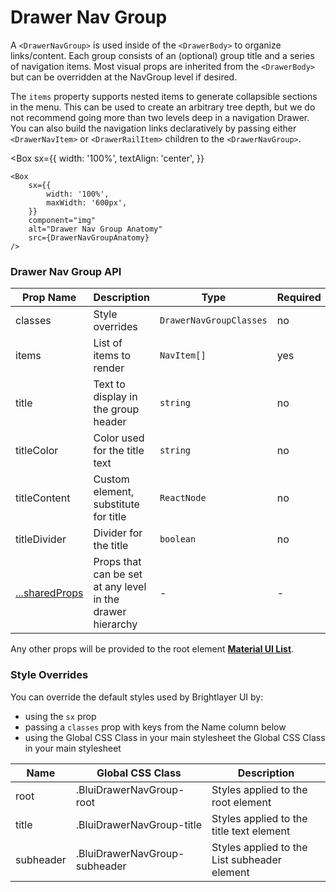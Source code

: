 
# Drawer Nav Group

A `<DrawerNavGroup>` is used inside of the `<DrawerBody>` to organize links/content. Each group consists of an (optional) group title and a series of navigation items. Most visual props are inherited from the `<DrawerBody>` but can be overridden at the NavGroup level if desired.

The `items` property supports nested items to generate collapsible sections in the menu. This can be used to create an arbitrary tree depth, but we do not recommend going more than two levels deep in a navigation Drawer. You can also build the navigation links declaratively by passing either `<DrawerNavItem>` or `<DrawerRailItem>` children to the `<DrawerNavGroup>`.

<Box
    sx={{
        width: '100%',
        textAlign: 'center',
    }}
>
    <Box
        sx={{
            width: '100%',
            maxWidth: '600px',
        }}
        component="img"
        alt="Drawer Nav Group Anatomy"
        src={DrawerNavGroupAnatomy}
    />
</Box>

### Drawer Nav Group API

<Box>

| Prop Name                                                            | Description                                                | Type                    | Required | Default                     |
| -------------------------------------------------------------------- | ---------------------------------------------------------- | ----------------------- | -------- | --------------------------- |
| classes                                                              | Style overrides                                            | `DrawerNavGroupClasses` | no       |                             |
| items                                                                | List of items to render                                    | `NavItem[]`             | yes      |                             |
| title                                                                | Text to display in the group header                        | `string`                | no       |                             |
| titleColor                                                           | Color used for the title text                              | `string`                | no       | varies for light/dark theme |
| titleContent                                                         | Custom element, substitute for title                       | `ReactNode`             | no       |                             |
| titleDivider                                                         | Divider for the title                                      | `boolean`               | no       | true                        |
| [...sharedProps](/components/drawer-nav-group/api-docs#shared-props) | Props that can be set at any level in the drawer hierarchy | -                       | -        |                             |

</Box>

Any other props will be provided to the root element [**Material UI List**](https://mui.com/api/list/).

### Style Overrides

You can override the default styles used by Brightlayer UI by:

-   using the `sx` prop
-   passing a `classes` prop with keys from the Name column below
-   using the Global CSS Class in your main stylesheet
    the Global CSS Class in your main stylesheet

<ForMoreDetailsOnStylingOptions />

<Box>

| Name      | Global CSS Class              | Description                                  |
| --------- | ----------------------------- | -------------------------------------------- |
| root      | .BluiDrawerNavGroup-root      | Styles applied to the root element           |
| title     | .BluiDrawerNavGroup-title     | Styles applied to the title text element     |
| subheader | .BluiDrawerNavGroup-subheader | Styles applied to the List subheader element |

</Box>

<SharedProps />
